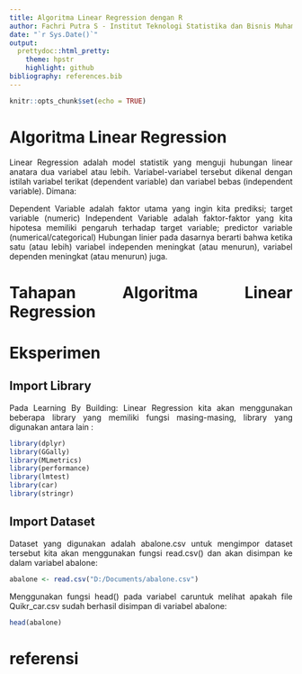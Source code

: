 ```yaml
---
title: Algoritma Linear Regression dengan R
author: Fachri Putra S - Institut Teknologi Statistika dan Bisnis Muhammadiyah
date: "`r Sys.Date()`"
output:
  prettydoc::html_pretty:
    theme: hpstr
    highlight: github
bibliography: references.bib
---
```


```{=html}
<style>
body{
text-align: justify}
</style>
```
```r
knitr::opts_chunk$set(echo = TRUE)
```

# Algoritma Linear Regression
Linear Regression adalah model statistik yang menguji hubungan linear anatara dua variabel atau lebih. Variabel-variabel tersebut dikenal dengan istilah variabel terikat (dependent variable) dan variabel bebas (independent variable). Dimana:

Dependent Variable adalah faktor utama yang ingin kita prediksi; target variable (numeric)
Independent Variable adalah faktor-faktor yang kita hipotesa memiliki pengaruh terhadap target variable; predictor variable (numerical/categorical)
Hubungan linier pada dasarnya berarti bahwa ketika satu (atau lebih) variabel independen meningkat (atau menurun), variabel dependen meningkat (atau menurun) juga.

# Tahapan Algoritma Linear Regression

# Eksperimen
## Import Library

Pada Learning By Building: Linear Regression kita akan menggunakan beberapa library yang memiliki fungsi masing-masing, library yang digunakan antara lain :
```r
library(dplyr)
library(GGally)
library(MLmetrics)
library(performance)
library(lmtest)
library(car)
library(stringr)

```

## Import Dataset
Dataset yang digunakan adalah abalone.csv untuk mengimpor dataset tersebut kita akan menggunakan fungsi read.csv() dan akan disimpan ke dalam variabel abalone:
```r
abalone <- read.csv("D:/Documents/abalone.csv")
```
Menggunakan fungsi head() pada variabel caruntuk melihat apakah file Quikr_car.csv sudah berhasil disimpan di variabel abalone:
```r
head(abalone)
```

#  referensi

